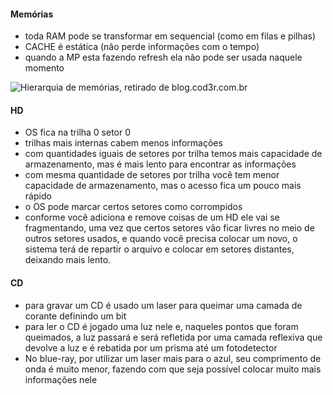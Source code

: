 






#### Memórias

-   toda RAM pode se transformar em sequencial (como em filas e pilhas)
-   CACHE é estática (não perde informações com o tempo)
-   quando a MP esta fazendo refresh ela não pode ser usada naquele
    momento

![Hierarquia de memórias, retirado de
[blog.cod3r.com.br](https://blog.cod3r.com.br/o-que-e-hierarquia-de-memoria/)](/image/image_248.png)

#### HD

-   OS fica na trilha 0 setor 0
-   trilhas mais internas cabem menos informações
-   com quantidades iguais de setores por trilha temos mais capacidade
    de armazenamento, mas é mais lento para encontrar as informações
-   com mesma quantidade de setores por trilha você tem menor capacidade
    de armazenamento, mas o acesso fica um pouco mais rápido
-   o OS pode marcar certos setores como corrompidos
-   conforme você adiciona e remove coisas de um HD ele vai se
    fragmentando, uma vez que certos setores vão ficar livres no meio de
    outros setores usados, e quando você precisa colocar um novo, o
    sistema terá de repartir o arquivo e colocar em setores distantes,
    deixando mais lento.

#### CD

-   para gravar um CD é usado um laser para queimar uma camada de
    corante definindo um bit
-   para ler o CD é jogado uma luz nele e, naqueles pontos que foram
    queimados, a luz passará e será refletida por uma camada reflexiva
    que devolve a luz e é rebatida por um prisma até um fotodetector
-   No blue-ray, por utilizar um laser mais para o azul, seu comprimento
    de onda é muito menor, fazendo com que seja possível colocar muito
    mais informações nele


